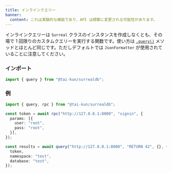 ```yaml
---
title: インラインクエリー
banner:
  content: これは実験的な機能であり、API は頻繁に変更される可能性があります。
---
```


インラインクエリーは `Surreal` クラスのインスタンスを作成しなくとも、その場で 1 回限りのカスタムクエリーを実行する関数です。使い方は [`.query()`](/ja/guides/querying#query) メソッドとほとんど同じです。ただしデフォルトでは `JsonFormatter` が使用されていることに注意してください。

### インポート

```ts
import { query } from "@tai-kun/surrealdb";
```

### 例

```ts
import { query, rpc } from "@tai-kun/surrealdb";

const token = await rpc("http://127.0.0.1:8000", "signin", {
  params: [{
    user: "root",
    pass: "root",
  }],
});

const results = await query("http://127.0.0.1:8000", "RETURN 42", {}, {
  token,
  namespace: "test",
  database: "test",
});
```
